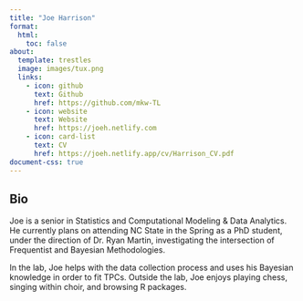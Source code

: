 ```yaml
---
title: "Joe Harrison"
format:
  html:
    toc: false
about:
  template: trestles
  image: images/tux.png
  links:
    - icon: github
      text: Github
      href: https://github.com/mkw-TL
    - icon: website
      text: Website
      href: https://joeh.netlify.com
    - icon: card-list
      text: CV
      href: https://joeh.netlify.app/cv/Harrison_CV.pdf
document-css: true
---
```


## Bio

Joe is a senior in Statistics and Computational Modeling & Data Analytics. He currently plans on attending NC State in the Spring as a PhD student, under the direction of Dr. Ryan Martin, investigating the intersection of Frequentist and Bayesian Methodologies.

In the lab, Joe helps with the data collection process and uses his Bayesian knowledge in order to fit TPCs. Outside the lab, Joe enjoys playing chess, singing within choir, and browsing R packages.
